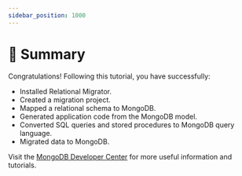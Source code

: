 ```yaml
---
sidebar_position: 1000
---
```


# 🎯 Summary

Congratulations! Following this tutorial, you have successfully:
* Installed Relational Migrator.
* Created a migration project.
* Mapped a relational schema to MongoDB.
* Generated application code from the MongoDB model.
* Converted SQL queries and stored procedures to MongoDB query language.
* Migrated data to MongoDB.

Visit the [MongoDB Developer Center](https://mongodb.com/developer/?utm_campaign=devrel&utm_source=workshop&utm_medium=cta&utm_content=soccer_workshop&utm_term=stanimira_vlaeva) for more useful information and tutorials.

